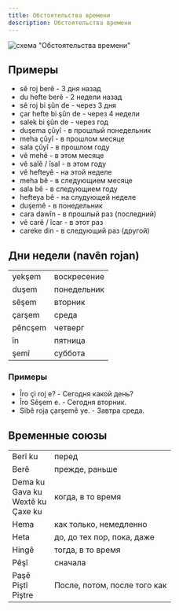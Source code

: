 ```yaml
---
title: Обстоятельства времени
description: Обстоятельства времени
---
```


![схема "Обстоятельства времени"](/img/chapter-6/schema-1.png)

## Примеры

- sê roj berê - 3 дня назад
- du hefte berê - 2 недели назад
- sê roj bi şûn de - через 3 дня
- çar hefte bi şûn de - через 4 недели
- salek bi şûn de - через год
- duşema çûyî - в прошлый понедельник
- meha çûyî - в прошлом месяце
- sala çûyî - в прошлом году
- vê mehê - в этом месяце
- vê salê / îsal - в этом году
- vê hefteyê - на этой неделе
- meha bê - в следующием месяце
- sala bê - в следующием году
- hefteya bê - на слудующей неделе
- duşemê - в понедельник
- cara dawîn - в прошлый раз (последний)
- vê carê / îcar - в этот раз
- careke din - в следующий раз (другой)

## Дни недели (navên rojan)

|         |             |
| ------- | ----------- |
| yekşem  | воскресение |
| duşem   | понедельник |
| sêşem   | вторник     |
| çarşem  | среда       |
| pêncşem | четверг     |
| în      | пятница     |
| şemî    | суббота     |

### Примеры

- Îro çi roj e? - Сегодня какой день?
- Îro Sêşem e. - Сегодня вторник.
- Sibê roja çarşemê ye. - Завтра среда.

## Временные союзы

|                                               |                              |
| --------------------------------------------- | ---------------------------- |
| Berî ku                                       | перед                        |
| Berê                                          | прежде, раньше               |
| Dema ku<br/>Gava ku<br/> Wextê ku<br/>Çaxe ku | когда, в то время            |
| Hema                                          | как только, немедленно       |
| Heta                                          | до, до тех пор, пока, даже   |
| Hingê                                         | тогда, в то время            |
| Pêşî                                          | сначала                      |
| Paşê<br/>Piştî<br/>Piştre<br/>                | После, потом, после того как |
